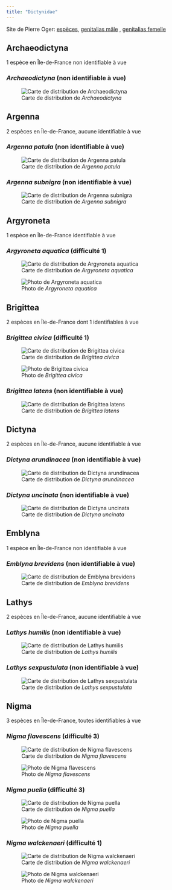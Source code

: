 ```yaml
---
title: "Dictynidae"
---
```


Site de Pierre Oger: [espèces](https://arachno.piwigo.com/index?/category/44-dictynidae), [genitalias mâle](https://arachno.piwigo.com/index?/tags/1457-_dictynidae_m) , [genitalias femelle](https://arachno.piwigo.com/index?/tags/1458-_dictynidae_f)



## Archaeodictyna

1 espèce en Île-de-France non identifiable à vue



### *Archaeodictyna* (non identifiable à vue)

![Carte de distribution de *Archaeodictyna*](https://asfra.fr/Site/User_pages/Atlas/LR_ASFRA_Dictynidae_Archaeodictyna_2022-03-10.jpeg)





## Argenna

2 espèces en Île-de-France, aucune identifiable à vue



### *Argenna patula* (non identifiable à vue)

![Carte de distribution de *Argenna patula*](https://asfra.fr/Site/User_pages/Atlas/LR_ASFRA_Dictynidae_Argenna%20patula_2022-03-10.jpeg)





### *Argenna subnigra* (non identifiable à vue)

![Carte de distribution de *Argenna subnigra*](https://asfra.fr/Site/User_pages/Atlas/LR_ASFRA_Dictynidae_Argenna%20subnigra_2022-03-10.jpeg)





## Argyroneta

1 espèce en Île-de-France identifiable à vue



### *Argyroneta aquatica* (difficulté 1)

![Carte de distribution de *Argyroneta aquatica*](https://asfra.fr/Site/User_pages/Atlas/LR_ASFRA_Dictynidae_Argyroneta%20aquatica_2022-03-10.jpeg)

![Photo de *Argyroneta aquatica*](chemin/vers/photo.jpg)



## Brigittea

2 espèces en Île-de-France dont 1 identifiables à vue



### *Brigittea civica* (difficulté 1)

![Carte de distribution de *Brigittea civica*](https://asfra.fr/Site/User_pages/Atlas/LR_ASFRA_Dictynidae_Brigittea%20civica_2022-03-10.jpeg)

![Photo de *Brigittea civica*](chemin/vers/photo.jpg)



### *Brigittea latens* (non identifiable à vue)

![Carte de distribution de *Brigittea latens*](https://asfra.fr/Site/User_pages/Atlas/LR_ASFRA_Dictynidae_Brigittea%20latens_2022-03-10.jpeg)





## Dictyna

2 espèces en Île-de-France, aucune identifiable à vue



### *Dictyna arundinacea* (non identifiable à vue)

![Carte de distribution de *Dictyna arundinacea*](https://asfra.fr/Site/User_pages/Atlas/LR_ASFRA_Dictynidae_Dictyna%20arundinacea_2022-03-10.jpeg)





### *Dictyna uncinata* (non identifiable à vue)

![Carte de distribution de *Dictyna uncinata*](https://asfra.fr/Site/User_pages/Atlas/LR_ASFRA_Dictynidae_Dictyna%20uncinata_2022-03-10.jpeg)





## Emblyna

1 espèce en Île-de-France non identifiable à vue



### *Emblyna brevidens* (non identifiable à vue)

![Carte de distribution de *Emblyna brevidens*](https://asfra.fr/Site/User_pages/Atlas/LR_ASFRA_Dictynidae_Emblyna%20brevidens_2022-03-10.jpeg)





## Lathys

2 espèces en Île-de-France, aucune identifiable à vue



### *Lathys humilis* (non identifiable à vue)

![Carte de distribution de *Lathys humilis*](https://asfra.fr/Site/User_pages/Atlas/LR_ASFRA_Dictynidae_Lathys%20humilis_2022-03-10.jpeg)





### *Lathys sexpustulata* (non identifiable à vue)

![Carte de distribution de *Lathys sexpustulata*](https://asfra.fr/Site/User_pages/Atlas/LR_ASFRA_Dictynidae_Lathys%20sexpustulata_2022-03-10.jpeg)





## Nigma

3 espèces en Île-de-France, toutes identifiables à vue



### *Nigma flavescens* (difficulté 3)

![Carte de distribution de *Nigma flavescens*](https://asfra.fr/Site/User_pages/Atlas/LR_ASFRA_Dictynidae_Nigma%20flavescens_2022-03-10.jpeg)

![Photo de *Nigma flavescens*](chemin/vers/photo.jpg)



### *Nigma puella* (difficulté 3)

![Carte de distribution de *Nigma puella*](https://asfra.fr/Site/User_pages/Atlas/LR_ASFRA_Dictynidae_Nigma%20puella_2022-03-10.jpeg)

![Photo de *Nigma puella*](chemin/vers/photo.jpg)



### *Nigma walckenaeri* (difficulté 1)

![Carte de distribution de *Nigma walckenaeri*](https://asfra.fr/Site/User_pages/Atlas/LR_ASFRA_Dictynidae_Nigma%20walckenaeri_2022-03-10.jpeg)

![Photo de *Nigma walckenaeri*](chemin/vers/photo.jpg)



